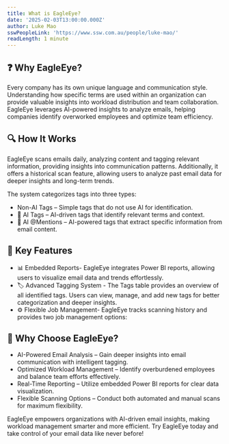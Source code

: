 ```yaml
---
title: What is EagleEye?
date: '2025-02-03T13:00:00.000Z'
author: Luke Mao
sswPeopleLink: 'https://www.ssw.com.au/people/luke-mao/'
readLength: 1 minute
---
```


## ❓ Why EagleEye?

Every company has its own unique language and communication style. Understanding how specific terms are used within an organization can provide valuable insights into workload distribution and team collaboration. EagleEye leverages AI-powered insights to analyze emails, helping companies identify overworked employees and optimize team efficiency.

## 🔍 How It Works

EagleEye scans emails daily, analyzing content and tagging relevant information, providing insights into communication patterns. Additionally, it offers a historical scan feature, allowing users to analyze past email data for deeper insights and long-term trends.

The system categorizes tags into three types:

* Non-AI Tags – Simple tags that do not use AI for identification.
* 🤖 AI Tags – AI-driven tags that identify relevant terms and context.
* 🤖 AI @Mentions – AI-powered tags that extract specific information from email content.

## 🚀 Key Features

* 📊 Embedded Reports- EagleEye integrates Power BI reports, allowing users to visualize email data and trends effortlessly.
* 🏷️ Advanced Tagging System - The Tags table provides an overview of all identified tags. Users can view, manage, and add new tags for better categorization and deeper insights.
* ⚙️ Flexible Job Management- EagleEye tracks scanning history and provides two job management options:

## 🎯 Why Choose EagleEye?

* AI-Powered Email Analysis – Gain deeper insights into email communication with intelligent tagging.
* Optimized Workload Management – Identify overburdened employees and balance team efforts effectively.
* Real-Time Reporting – Utilize embedded Power BI reports for clear data visualization.
* Flexible Scanning Options – Conduct both automated and manual scans for maximum flexibility.

EagleEye empowers organizations with AI-driven email insights, making workload management smarter and more efficient. Try EagleEye today and take control of your email data like never before!
